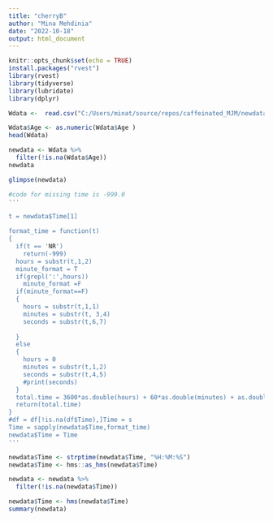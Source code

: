 ```yaml
---
title: "cherryB"
author: "Mina Mehdinia"
date: "2022-10-18"
output: html_document
---
```


```r
knitr::opts_chunk$set(echo = TRUE)
install.packages("rvest")
library(rvest)
library(tidyverse)
library(lubridate)
library(dplyr)

```

```r
Wdata <-  read.csv("C:/Users/minat/source/repos/caffeinated_MJM/newdata.csv")
```

```r
Wdata$Age <- as.numeric(Wdata$Age )
head(Wdata)
```
```r
newdata <- Wdata %>% 
  filter(!is.na(Wdata$Age))
newdata
```


```r
glimpse(newdata)
```
```r
#code for missing time is -999.0
'''

t = newdata$Time[1]

format_time = function(t)
{
  if(t == 'NR')
    return(-999)
  hours = substr(t,1,2)
  minute_format = T
  if(grepl(':',hours))
    minute_format =F
  if(minute_format==F)
  {
    hours = substr(t,1,1)
    minutes = substr(t, 3,4)
    seconds = substr(t,6,7)
   
  }
  else
  {
    hours = 0
    minutes = substr(t,1,2)
    seconds = substr(t,4,5)
    #print(seconds)
  }
  total.time = 3600*as.double(hours) + 60*as.double(minutes) + as.double(seconds)
  return(total.time)
}  
#df = df[!is.na(df$Time),]Time = s
Time = sapply(newdata$Time,format_time)
newdata$Time = Time
'''
```


```r
newdata$Time <- strptime(newdata$Time, "%H:%M:%S")
newdata$Time <- hms::as_hms(newdata$Time)

newdata <- newdata %>% 
  filter(!is.na(newdata$Time))

newdata$Time <- hms(newdata$Time)
summary(newdata)

```

